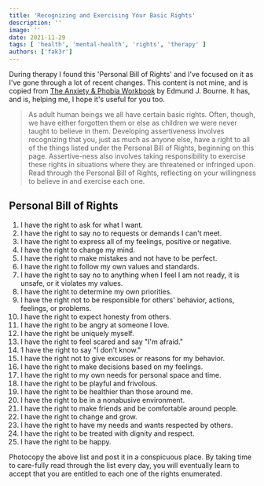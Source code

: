 ```yaml
---
title: 'Recognizing and Exercising Your Basic Rights'
description: ''
image: ''
date: 2021-11-29
tags: [ 'health', 'mental-health', 'rights', 'therapy' ]
authors: ['fak3r']
---
```


During therapy I found this 'Personal Bill of Rights' and I've focused on it as I've gone through a lot of recent changes. This content is not mine, and is copied from [The Anxiety & Phobia Workbook](https://www.amazon.com/Anxiety-Phobia-Workbook-Edmund-Bourne/dp/1626252157) by Edmund J. Bourne. It has, and is, helping me, I hope it's useful for you too.

> As adult human beings we all have certain basic rights. Often, though, we have either forgotten them or else as children we were never taught to believe in them. Developing assertiveness involves recognizing that you, just as much as anyone else, have a right to all of the things listed under the Personal Bill of Rights, beginning on this page. Assertive-ness also involves taking responsibility to exercise these rights in situations where they are threatened or infringed upon. Read through the Personal Bill of Rights, reflecting on your willingness to believe in and exercise each one. 

## Personal Bill of Rights

1. I have the right to ask for what I want. 
2. I have the right to say no to requests or demands I can't meet. 
3. I have the right to express all of my feelings, positive or negative. 
4. I have the right to change my mind. 
5. I have the right to make mistakes and not have to be perfect. 
6. I have the right to follow my own values and standards. 
7. I have the right to say no to anything when I feel I am not ready, it is unsafe, or it violates my values. 
8. I have the right to determine my own priorities. 
9. I have the right not to be responsible for others' behavior, actions, feelings, or problems. 
10. I have the right to expect honesty from others. 
11. I have the right to be angry at someone I love. 
12. I have the right be uniquely myself.
13. I have the right to feel scared and say "I'm afraid." 
14. 1 have the right to say "I don't know."
15. I have the right not to give excuses or reasons for my behavior. 
16. I have the right to make decisions based on my feelings. 
17. I have the right to my own needs for personal space and time. 
18. I have the right to be playful and frivolous. 
19. I have the right to be healthier than those around me. 
20. I have the right to be in a nonabusive environment. 
21. I have the right to make friends and be comfortable around people. 
22. I have the right to change and grow. 
23. I have the right to have my needs and wants respected by others. 
24. I have the right to be treated with dignity and respect. 
25. I have the right to be happy. 

Photocopy the above list and post it in a conspicuous place. By taking time to care-fully read through the list every day, you will eventually learn to accept that you are entitled to each one of the rights enumerated. 
